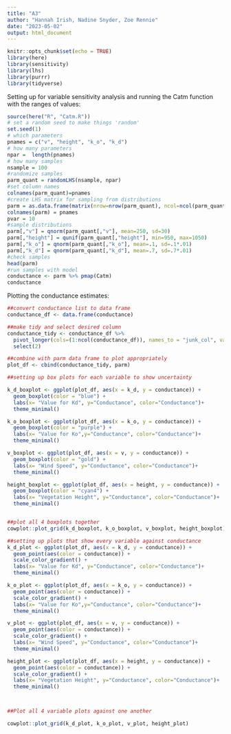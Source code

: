 ```yaml
---
title: "A3"
author: "Hannah Irish, Nadine Snyder, Zoe Rennie"
date: "2023-05-02"
output: html_document
---
```


```r
knitr::opts_chunk$set(echo = TRUE)
library(here)
library(sensitivity)
library(lhs)
library(purrr)
library(tidyverse)
```


Setting up for variable sensitivity analysis and running the Catm function with the ranges of values:
```r
source(here("R", "Catm.R"))
# set a random seed to make things 'random'
set.seed(1)
# which parameters
pnames = c("v", "height", "k_o", "k_d")
# how many parameters
npar =  length(pnames)
# how many samples
nsample = 100
#randomize samples
parm_quant = randomLHS(nsample, npar)
#set column names
colnames(parm_quant)=pnames
#create LHS matrix for sampling from distributions
parm = as.data.frame(matrix(nrow=nrow(parm_quant), ncol=ncol(parm_quant)))
colnames(parm) = pnames
pvar = 10
#sample distributions
parm[,"v"] = qnorm(parm_quant[,"v"], mean=250, sd=30)
parm[,"height"] = qunif(parm_quant[,"height"], min=950, max=1050)
parm[,"k_o"] = qnorm(parm_quant[,"k_o"], mean=.1, sd=.1*.01)
parm[,"k_d"] = qnorm(parm_quant[,"k_d"], mean=.7, sd=.7*.01)
#check samples
head(parm)
#run samples with model
conductance <- parm %>% pmap(Catm) 
conductance
```

Plotting the conductance estimates:
```r
##convert conductance list to data frame
conductance_df <- data.frame(conductance)

##make tidy and select desired column
conductance_tidy <- conductance_df %>%
  pivot_longer(cols=(1:ncol(conductance_df)), names_to = "junk_col", values_to = "conductance") %>%
  select(2)

##combine with parm data frame to plot appropriately
plot_df <- cbind(conductance_tidy, parm)


```



```r

##setting up box plots for each variable to show uncertainty

k_d_boxplot <- ggplot(plot_df, aes(x = k_d, y = conductance)) +
  geom_boxplot(color = "blue") +
  labs(x= "Value for Kd", y="Conductance", color="Conductance")+
  theme_minimal()

k_o_boxplot <- ggplot(plot_df, aes(x = k_o, y = conductance)) +
  geom_boxplot(color = "purple") +
  labs(x= "Value for Ko",y="Conductance", color="Conductance")+
  theme_minimal()

v_boxplot <- ggplot(plot_df, aes(x = v, y = conductance)) +
  geom_boxplot(color = "gold") +
  labs(x= "Wind Speed", y="Conductance", color="Conductance")+
  theme_minimal()

height_boxplot <- ggplot(plot_df, aes(x = height, y = conductance)) +
  geom_boxplot(color = "cyan4") +
  labs(x= "Vegetation Height", y="Conductance", color="Conductance")+
  theme_minimal()


##plot all 4 boxplots together
cowplot::plot_grid(k_d_boxplot, k_o_boxplot, v_boxplot, height_boxplot)

```


```r


##setting up plots that show every variable against conductance
k_d_plot <- ggplot(plot_df, aes(x = k_d, y = conductance)) +
  geom_point(aes(color = conductance)) +
  scale_color_gradient() +
  labs(x= "Value for Kd", y="Conductance", color="Conductance")+
  theme_minimal()

k_o_plot <- ggplot(plot_df, aes(x = k_o, y = conductance)) +
  geom_point(aes(color = conductance)) +
  scale_color_gradient() +
  labs(x= "Value for Ko",y="Conductance", color="Conductance")+
  theme_minimal()

v_plot <- ggplot(plot_df, aes(x = v, y = conductance)) +
  geom_point(aes(color = conductance)) +
  scale_color_gradient() +
  labs(x= "Wind Speed", y="Conductance", color="Conductance")+
  theme_minimal()

height_plot <- ggplot(plot_df, aes(x = height, y = conductance)) +
  geom_point(aes(color = conductance)) +
  scale_color_gradient() +
  labs(x= "Vegetation Height", y="Conductance", color="Conductance")+
  theme_minimal()



##Plot all 4 variable plots against one another

cowplot::plot_grid(k_d_plot, k_o_plot, v_plot, height_plot)



```

